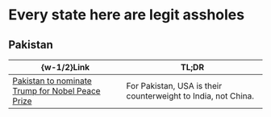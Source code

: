#   Every state here are legit assholes

##  Pakistan

|  \{w-1/2\}Link  |  TL;DR  |
|  ----  |  ----  |
|  [Pakistan to nominate Trump for Nobel Peace Prize](https://www.reuters.com/world/asia-pacific/pakistan-nominate-trump-nobel-peace-prize-2025-06-21)  |  For Pakistan, USA is their counterweight to India, not China.  |
